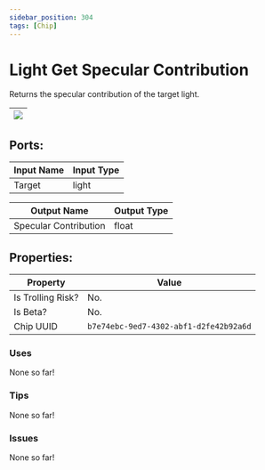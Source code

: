 ```yaml
---
sidebar_position: 304
tags: [Chip]
---
```


# Light Get Specular Contribution


Returns the specular contribution of the target light.

| ![](https://images-ext-2.discordapp.net/external/MPmIaQzlEPmgGWlgi-WxBBXt0Bjv_zWPkg1y1f_sy3s/https/www.recroomcircuits.com/image/circuit/absolute-value?width=206&height=108) |
|-----|

## Ports:

| Input Name | Input Type |
|-----------|-----------|
| Target | light |

| Output Name | Output Type |
|-----------|-----------|
| Specular Contribution | float |

## Properties:

| Property  | Value |
|-------------------|-----------|
| Is Trolling Risk? | No. |
| Is Beta? | No. |
| Chip UUID | `b7e74ebc-9ed7-4302-abf1-d2fe42b92a6d` |

### Uses

None so far!

### Tips

None so far!

### Issues

None so far!